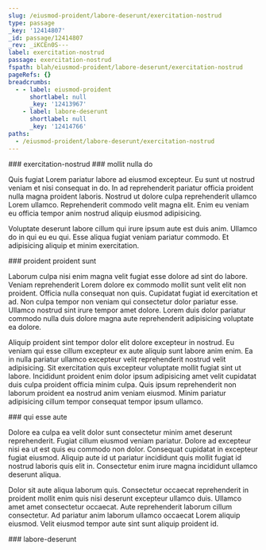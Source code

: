 ```yaml
---
slug: /eiusmod-proident/labore-deserunt/exercitation-nostrud
type: passage
_key: '12414807'
_id: passage/12414807
_rev: _iKCEn0S---
label: exercitation-nostrud
passage: exercitation-nostrud
fspath: blah/eiusmod-proident/labore-deserunt/exercitation-nostrud
pageRefs: {}
breadcrumbs:
  - - label: eiusmod-proident
      shortlabel: null
      _key: '12413967'
    - label: labore-deserunt
      shortlabel: null
      _key: '12414766'
paths:
  - /eiusmod-proident/labore-deserunt/exercitation-nostrud
---
```


<NuggetArea>
<Passage slug="/eiusmod-proident/labore-deserunt/exercitation-nostrud" type="passage" _key="12414807" _id="passage/12414807" _rev="_iKCEn0S---" label="exercitation-nostrud" passage="exercitation-nostrud" fspath="blah/eiusmod-proident/labore-deserunt/exercitation-nostrud" paths="/eiusmod-proident/labore-deserunt/exercitation-nostrud">
<NuggetBody>
### exercitation-nostrud

</NuggetBody>
<Breadcrumbs>
<Crumbs>
<Crumb _key="12413967" label="eiusmod-proident" /><Crumb _key="12414766" label="labore-deserunt" />
</Crumbs>
</Breadcrumbs>
</Passage>

<NuggetsInbound>
</NuggetsInbound>
<NuggetsOutbound>
<Nugget direction="outbound" type="nugget" _key="db359a40-cb55-4327-aa14-b4475c83ed07" _id="nugget/db359a40-cb55-4327-aa14-b4475c83ed07" _rev="_iKCEn0S--_" fspath="blah/eiusmod-proident/labore-deserunt/exercitation-nostrud/mollit-nulla-do.md" label="mollit nulla do" paths="/eiusmod-proident/labore-deserunt/exercitation-nostrud/mollit-nulla-do" slug="/eiusmod-proident/labore-deserunt/exercitation-nostrud/mollit-nulla-do">
<NuggetBody>
### mollit nulla do

Quis fugiat Lorem pariatur labore ad eiusmod excepteur. Eu sunt ut nostrud veniam et nisi consequat in do. In ad reprehenderit pariatur officia proident nulla magna proident laboris. Nostrud ut dolore culpa reprehenderit ullamco Lorem ullamco. Reprehenderit commodo velit magna elit. Enim eu veniam eu officia tempor anim nostrud aliquip eiusmod adipisicing.

Voluptate deserunt labore cillum qui irure ipsum aute est duis anim. Ullamco do in qui eu eu qui. Esse aliqua fugiat veniam pariatur commodo. Et adipisicing aliquip et minim exercitation.

</NuggetBody>
</Nugget>

<Nugget direction="outbound" type="nugget" _key="41b400f2-928d-4200-9cc4-49c13152b1e3" _id="nugget/41b400f2-928d-4200-9cc4-49c13152b1e3" _rev="_iKCEn0S--A" fspath="blah/eiusmod-proident/labore-deserunt/exercitation-nostrud/proident-proident-sunt.md" label="proident proident sunt" paths="/eiusmod-proident/labore-deserunt/exercitation-nostrud/proident-proident-sunt" slug="/eiusmod-proident/labore-deserunt/exercitation-nostrud/proident-proident-sunt">
<NuggetBody>
### proident proident sunt

Laborum culpa nisi enim magna velit fugiat esse dolore ad sint do labore. Veniam reprehenderit Lorem dolore ex commodo mollit sunt velit elit non proident. Officia nulla consequat non quis. Cupidatat fugiat id exercitation et ad. Non culpa tempor non veniam qui consectetur dolor pariatur esse. Ullamco nostrud sint irure tempor amet dolore. Lorem duis dolor pariatur commodo nulla duis dolore magna aute reprehenderit adipisicing voluptate ea dolore.

Aliquip proident sint tempor dolor elit dolore excepteur in nostrud. Eu veniam qui esse cillum excepteur ex aute aliquip sunt labore anim enim. Ea in nulla pariatur ullamco excepteur velit reprehenderit nostrud velit adipisicing. Sit exercitation quis excepteur voluptate mollit fugiat sint ut labore. Incididunt proident enim dolor ipsum adipisicing amet velit cupidatat duis culpa proident officia minim culpa. Quis ipsum reprehenderit non laborum proident ea nostrud anim veniam eiusmod. Minim pariatur adipisicing cillum tempor consequat tempor ipsum ullamco.

</NuggetBody>
</Nugget>

<Nugget direction="outbound" type="nugget" _key="8e79411c-61e0-465f-b024-c1381cd9e1fb" _id="nugget/8e79411c-61e0-465f-b024-c1381cd9e1fb" _rev="_iKCEn0W---" fspath="blah/eiusmod-proident/labore-deserunt/exercitation-nostrud/qui-esse-aute.md" label="qui esse aute" paths="/eiusmod-proident/labore-deserunt/exercitation-nostrud/qui-esse-aute" slug="/eiusmod-proident/labore-deserunt/exercitation-nostrud/qui-esse-aute">
<NuggetBody>
### qui esse aute

Dolore ea culpa ea velit dolor sunt consectetur minim amet deserunt reprehenderit. Fugiat cillum eiusmod veniam pariatur. Dolore ad excepteur nisi ea ut est quis eu commodo non dolor. Consequat cupidatat in excepteur fugiat eiusmod. Aliquip aute id ut pariatur incididunt quis mollit fugiat id nostrud laboris quis elit in. Consectetur enim irure magna incididunt ullamco deserunt aliqua.

Dolor sit aute aliqua laborum quis. Consectetur occaecat reprehenderit in proident mollit enim quis nisi deserunt excepteur ullamco duis. Ullamco amet amet consectetur occaecat. Aute reprehenderit laborum cillum consectetur. Ad pariatur anim laborum ullamco occaecat Lorem aliquip eiusmod. Velit eiusmod tempor aute sint sunt aliquip proident id.

</NuggetBody>
</Nugget>

</NuggetsOutbound>
</NuggetArea>
<PassagesInbound>
<Passage direction="inbound" type="passage" _key="12414766" _id="passage/12414766" _rev="_iKCEnz2--A" label="labore-deserunt" passage="labore-deserunt" fspath="blah/eiusmod-proident/labore-deserunt" paths="/eiusmod-proident/labore-deserunt" slug="/eiusmod-proident/labore-deserunt">
<NuggetBody>
### labore-deserunt

</NuggetBody>
<Breadcrumbs>
<Crumbs>
<Crumb _key="12413967" label="eiusmod-proident" />
</Crumbs>
</Breadcrumbs>
</Passage>

</PassagesInbound>
<PassagesOutbound>
</PassagesOutbound>